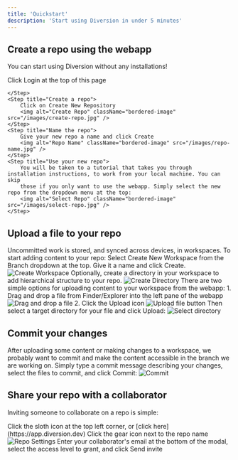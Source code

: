 ```yaml
---
title: 'Quickstart'
description: 'Start using Diversion in under 5 minutes'
---
```


## Create a repo using the webapp

You can start using Diversion without any installations!

<Steps>
    <Step title="Open the app">
        Click Login at the top of this page
    </Step>
    <Step title="Sign up">

    </Step>
    <Step title="Create a repo">
        Click on Create New Repository
        <img alt="Create Repo" className="bordered-image" src="/images/create-repo.jpg" />
    </Step>
    <Step title="Name the repo">
        Give your new repo a name and click Create
        <img alt="Repo Name" className="bordered-image" src="/images/repo-name.jpg" />
    </Step>
    <Step title="Use your new repo">
        You will be taken to a tutorial that takes you through installation instructions, to work from your local machine. You can skip
        those if you only want to use the webapp. Simply select the new repo from the dropdown menu at the top:
        <img alt="Select Repo" className="bordered-image" src="/images/select-repo.jpg" />
    </Step>
</Steps>

## Upload a file to your repo

Uncommitted work is stored, and synced across devices, in workspaces. To start adding content to your repo:
<AccordionGroup>
  <Accordion icon="laptop-file" title="Create a workspace">
    Select Create New Workspace from the Branch dropdown at the top. Give it a name and click Create.
      <img alt="Create Workspace" className="bordered-image" src="/images/branch-dropdown.jpg" />
  </Accordion>
  <Accordion icon="folder" title="Create a directory">
      Optionally, create a directory in your workspace to add hierarchical structure to your repo.
      <img alt="Create Directory" className="bordered-image" src="/images/create-folder.jpg" />
  </Accordion>
  <Accordion icon="upload" title="Upload content">
    There are two simple options for uploading content to your workspace from the webapp:
      1. Drag and drop a file from Finder/Explorer into the left pane of the webapp
      <img alt="Drag and drop a file" className="bordered-image" src="/images/drag-drop.jpg" />
      2. Click the Upload icon
      <img alt="Upload file button" className="bordered-image" src="/images/upload-button.jpg" />
    Then select a target directory for your file and click Upload:
      <img alt="Select directory" className="bordered-image" src="/images/select-directory.jpg" />
  </Accordion>
</AccordionGroup>

## Commit your changes

After uploading some content or making changes to a workspace, we probably want to commit and make the content
accessible in the branch we are working on.
Simply type a commit message describing your changes, select the files to commit, and click Commit:
<img alt="Commit" className="bordered-image" src="/images/commit.jpg" />

## Share your repo with a collaborator

Inviting someone to collaborate on a repo is simple:

<Steps>
    <Step title="Navigate to the repos page">
        Click the sloth icon at the top left corner, or [click here](https://app.diversion.dev)
    </Step>
    <Step title="Open the repo settings">
        Click the gear icon next to the repo name
        <img alt="Repo Settings" className="bordered-image" src="/images/repo-settings.jpg" />
    </Step>
    <Step title="Invite via email">
        Enter your collaborator's email at the bottom of the modal, select the access level to grant, and click Send invite
    </Step>
</Steps>
